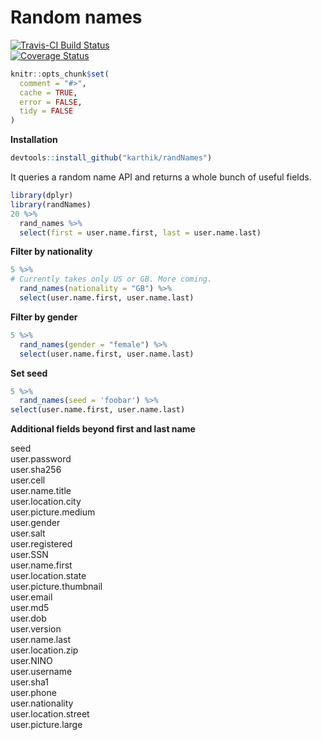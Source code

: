 
# Random names

[![Travis-CI Build Status](https://travis-ci.org/karthik/randNames.png?branch=master)](https://travis-ci.org/karthik/randNames)  
[![Coverage Status](https://coveralls.io/repos/karthik/randNames/badge.svg)](https://coveralls.io/r/karthik/randNames)

```r
knitr::opts_chunk$set(
  comment = "#>",
  cache = TRUE,
  error = FALSE,
  tidy = FALSE
)
```

**Installation**

```r
devtools::install_github("karthik/randNames")
```

It queries a random name API and returns a whole bunch of useful fields. 

```r
library(dplyr)
library(randNames)
20 %>%
  rand_names %>%
  select(first = user.name.first, last = user.name.last)
```

__Filter by nationality__

```r
5 %>% 
# Currently takes only US or GB. More coming.
  rand_names(nationality = "GB") %>%  
  select(user.name.first, user.name.last)
```

__Filter by gender__

```r
5 %>% 
  rand_names(gender = "female") %>% 
  select(user.name.first, user.name.last)
```


__Set seed__

```r
5 %>% 
  rand_names(seed = 'foobar') %>% 
select(user.name.first, user.name.last)
```

__Additional fields beyond first and last name__


seed  
user.password  
user.sha256  
user.cell  
user.name.title  
user.location.city  
user.picture.medium  
user.gender  
user.salt  
user.registered  
user.SSN  
user.name.first  
user.location.state  
user.picture.thumbnail  
user.email  
user.md5  
user.dob  
user.version  
user.name.last  
user.location.zip  
user.NINO  
user.username  
user.sha1  
user.phone  
user.nationality  
user.location.street  
user.picture.large  
